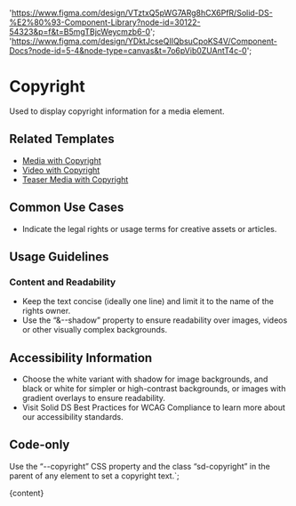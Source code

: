 

  'https://www.figma.com/design/VTztxQ5pWG7ARg8hCX6PfR/Solid-DS-%E2%80%93-Component-Library?node-id=30122-54323&p=f&t=B5mgTBjcWeycmzb6-0';
  'https://www.figma.com/design/YDktJcseQIIQbsuCpoKS4V/Component-Docs?node-id=5-4&node-type=canvas&t=7o6pVib0ZUAntT4c-0';

# Copyright

Used to display copyright information for a media element.

<DefaultStory />

<DocumentationLinks storybookLink="${storybookLink}" figmaLibrary="${figmaLibrary}" figmaDocs="${figmaDocs}" />

## Related Templates

- [Media with Copyright](?path=/docs/templates-media--docs#copyright)
- [Video with Copyright](?path=/docs/templates-video--docs#video%20element%20with%20copyright)
- [Teaser Media with Copyright](?path=/docs/templates-teaser-media--docs#teaser%20media%20with%20copyright)

## Common Use Cases

- Indicate the legal rights or usage terms for creative assets or articles.

## Usage Guidelines

### Content and Readability

- Keep the text concise (ideally one line) and limit it to the name of the rights owner.
- Use the “&--shadow” property to ensure readability over images, videos or other visually complex backgrounds.

## Accessibility Information

- Choose the white variant with shadow for image backgrounds, and black or white for simpler or high-contrast backgrounds, or images with gradient overlays to ensure readability.
- Visit <sd-link href="https://www.figma.com/design/YDktJcseQIIQbsuCpoKS4V/Component-Docs?node-id=10708-5011&t=Z1FxSGWkmXG5r5sw-4" target="_blank">Solid DS Best Practices for WCAG Compliance</sd-link> to learn more about our accessibility standards.

## Code-only

Use the “--copyright” CSS property and the class “sd-copyright” in the parent of any element to set a copyright text.`;

<Meta title="Styles/sd-copyright/Overview" />

<OverviewFormatter story={CopyrightStories.Default}>{content}</OverviewFormatter>
